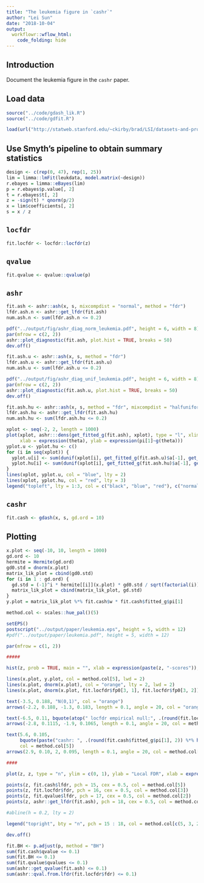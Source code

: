 ```yaml
---
title: "The leukemia figure in `cashr`"
author: "Lei Sun"
date: "2018-10-04"
output:
  workflowr::wflow_html:
    code_folding: hide
---
```


## Introduction

Document the leukemia figure in the `cashr` paper.

## Load data

```r
source("../code/gdash_lik.R")
source("../code/gdfit.R")
```

```r
load(url("http://statweb.stanford.edu/~ckirby/brad/LSI/datasets-and-programs/data/leukdata.RData"))
```

## Use Smyth's pipeline to obtain summary statistics

```r
design <- c(rep(0, 47), rep(1, 25))
lim = limma::lmFit(leukdata, model.matrix(~design))
r.ebayes = limma::eBayes(lim)
p = r.ebayes$p.value[, 2]
t = r.ebayes$t[, 2]
z = -sign(t) * qnorm(p/2)
x = lim$coefficients[, 2]
s = x / z
```

## `locfdr`

```r
fit.locfdr <- locfdr::locfdr(z)
```

## `qvalue`

```r
fit.qvalue <- qvalue::qvalue(p)
```

## `ashr`

```r
fit.ash <- ashr::ash(x, s, mixcompdist = "normal", method = "fdr")
lfdr.ash.n <- ashr::get_lfdr(fit.ash)
num.ash.n <- sum(lfdr.ash.n <= 0.2)

pdf("../output/fig/ashr_diag_norm_leukemia.pdf", height = 6, width = 8)
par(mfrow = c(2, 2))
ashr::plot_diagnostic(fit.ash, plot.hist = TRUE, breaks = 50)
dev.off()

fit.ash.u <- ashr::ash(x, s, method = "fdr")
lfdr.ash.u <- ashr::get_lfdr(fit.ash.u)
num.ash.u <- sum(lfdr.ash.u <= 0.2)

pdf("../output/fig/ashr_diag_unif_leukemia.pdf", height = 6, width = 8)
par(mfrow = c(2, 2))
ashr::plot_diagnostic(fit.ash.u, plot.hist = TRUE, breaks = 50)
dev.off()

fit.ash.hu <- ashr::ash(x, s, method = "fdr", mixcompdist = "halfuniform")
lfdr.ash.hu <- ashr::get_lfdr(fit.ash.hu)
num.ash.hu <- sum(lfdr.ash.hu <= 0.2)

xplot <- seq(-2, 2, length = 1000)
plot(xplot, ashr:::dens(get_fitted_g(fit.ash), xplot), type = "l", xlim = c(-1, 1),
     xlab = expression(theta), ylab = expression(pi[1]~g(theta)))
yplot.u <- yplot.hu <- c()
for (i in seq(xplot)) {
  yplot.u[i] <- sum(dunif(xplot[i], get_fitted_g(fit.ash.u)$a[-1], get_fitted_g(fit.ash.u)$b[-1]) * get_fitted_g(fit.ash.u)$pi[-1])
  yplot.hu[i] <- sum(dunif(xplot[i], get_fitted_g(fit.ash.hu)$a[-1], get_fitted_g(fit.ash.hu)$b[-1]) * get_fitted_g(fit.ash.hu)$pi[-1])
}
lines(xplot, yplot.u, col = "blue", lty = 2)
lines(xplot, yplot.hu, col = "red", lty = 3)
legend("topleft", lty = 1:3, col = c("black", "blue", "red"), c("normal", "uniform", "halfuniform"))
```

## `cashr`

```r
fit.cash <- gdash(x, s, gd.ord = 10)
```

## Plotting

```r
x.plot <- seq(-10, 10, length = 1000)
gd.ord <- 10
hermite = Hermite(gd.ord)
gd0.std = dnorm(x.plot)
matrix_lik_plot = cbind(gd0.std)
for (i in 1 : gd.ord) {
  gd.std = (-1)^i * hermite[[i]](x.plot) * gd0.std / sqrt(factorial(i))
  matrix_lik_plot = cbind(matrix_lik_plot, gd.std)
}
y.plot = matrix_lik_plot %*% fit.cash$w * fit.cash$fitted_g$pi[1]

method.col <- scales::hue_pal()(5)
```

```r
setEPS()
postscript("../output/paper/leukemia.eps", height = 5, width = 12)
#pdf("../output/paper/leukemia.pdf", height = 5, width = 12)

par(mfrow = c(1, 2))

#####

hist(z, prob = TRUE, main = "", xlab = expression(paste(z, "-scores")), cex.lab = 1.25, breaks = 50)

lines(x.plot, y.plot, col = method.col[5], lwd = 2)
lines(x.plot, dnorm(x.plot), col = "orange", lty = 2, lwd = 2)
lines(x.plot, dnorm(x.plot, fit.locfdr$fp0[3, 1], fit.locfdr$fp0[3, 2]) * fit.locfdr$fp0[3, 3], col = method.col[3], lty = 2, lwd = 2)

text(-3.5, 0.188, "N(0,1)", col = "orange")
arrows(-2.2, 0.188, -1.3, 0.183, length = 0.1, angle = 20, col = "orange")

text(-6.5, 0.11, bquote(atop(" locfdr empirical null:", .(round(fit.locfdr$fp0[3, 3], 2)) %*% N(.(round(fit.locfdr$fp0[3, 1], 2)), .(round(fit.locfdr$fp0[3, 2], 2))^2))), col = method.col[3])
arrows(-2.8, 0.1115, -1.9, 0.1065, length = 0.1, angle = 20, col = method.col[3])

text(5.6, 0.105,
     bquote(paste("cashr: ", .(round(fit.cash$fitted_g$pi[1], 2)) %*% hat(f))),
     col = method.col[5])
arrows(2.9, 0.10, 2, 0.095, length = 0.1, angle = 20, col = method.col[5])

####

plot(z, z, type = "n", ylim = c(0, 1), ylab = "Local FDR", xlab = expression(paste(z, "-scores")), cex.lab = 1.25)

points(z, fit.cash$lfdr, pch = 15, cex = 0.5, col = method.col[5])
points(z, fit.locfdr$fdr, pch = 16, cex = 0.5, col = method.col[3])
points(z, fit.qvalue$lfdr, pch = 17, cex = 0.5, col = method.col[2])
points(z, ashr::get_lfdr(fit.ash), pch = 18, cex = 0.5, col = method.col[4])

#abline(h = 0.2, lty = 2)

legend("topright", bty = "n", pch = 15 : 18, col = method.col[c(5, 3, 2, 4)], c("cashr", "locfdr", "qvalue", "ashr"))

dev.off()
```

```r
fit.BH <- p.adjust(p, method = "BH")
sum(fit.cash$qvalue <= 0.1)
sum(fit.BH <= 0.1)
sum(fit.qvalue$qvalues <= 0.1)
sum(ashr::get_qvalue(fit.ash) <= 0.1)
sum(ashr::qval.from.lfdr(fit.locfdr$fdr) <= 0.1)
```
